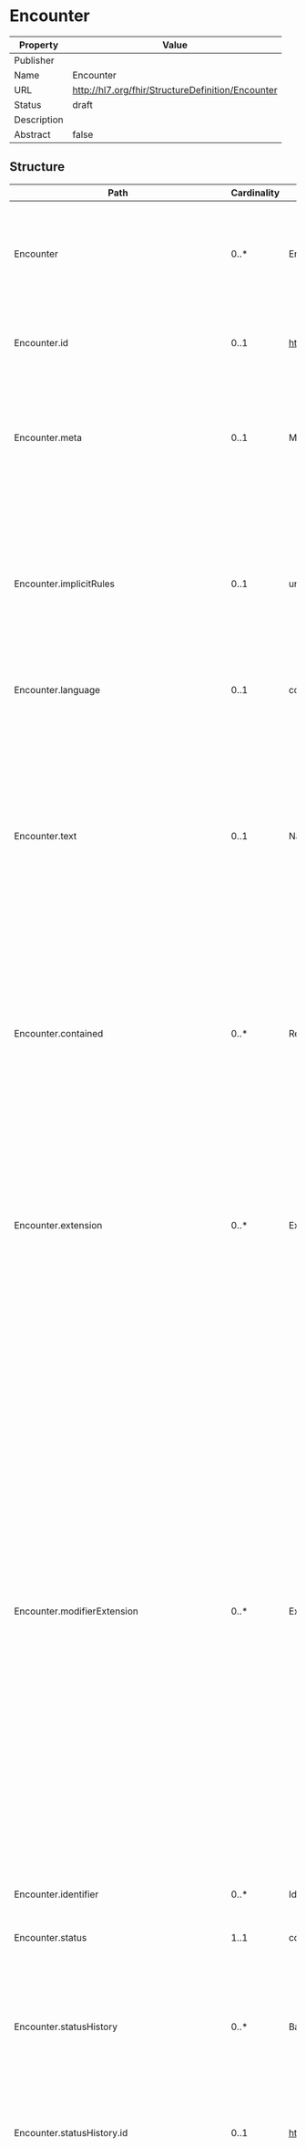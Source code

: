 
  # Encounter

  
|Property|Value|
|---|---|
|Publisher||
|Name|Encounter|
|URL|http://hl7.org/fhir/StructureDefinition/Encounter|
|Status|draft|
|Description||
|Abstract|false|

   ## Structure

   | Path | Cardinality | Type | Description
  | ---- | ----------- | ---- | -------  
 | Encounter | 0..* | Encounter | An interaction between a patient and healthcare provider(s) for the purpose of providing healthcare service(s) or assessing the health status of a patient. 
 | Encounter.id | 0..1 | http://hl7.org/fhirpath/System.String | The logical id of the resource, as used in the URL for the resource. Once assigned, this value never changes. 
 | Encounter.meta | 0..1 | Meta | The metadata about the resource. This is content that is maintained by the infrastructure. Changes to the content might not always be associated with version changes to the resource. 
 | Encounter.implicitRules | 0..1 | uri | A reference to a set of rules that were followed when the resource was constructed, and which must be understood when processing the content. Often, this is a reference to an implementation guide that defines the special rules along with other profiles etc. 
 | Encounter.language | 0..1 | code | The base language in which the resource is written. 
 | Encounter.text | 0..1 | Narrative | A human-readable narrative that contains a summary of the resource and can be used to represent the content of the resource to a human. The narrative need not encode all the structured data, but is required to contain sufficient detail to make it "clinically safe" for a human to just read the narrative. Resource definitions may define what content should be represented in the narrative to ensure clinical safety. 
 | Encounter.contained | 0..* | Resource | These resources do not have an independent existence apart from the resource that contains them - they cannot be identified independently, and nor can they have their own independent transaction scope. 
 | Encounter.extension | 0..* | Extension | May be used to represent additional information that is not part of the basic definition of the resource. To make the use of extensions safe and manageable, there is a strict set of governance  applied to the definition and use of extensions. Though any implementer can define an extension, there is a set of requirements that SHALL be met as part of the definition of the extension. 
 | Encounter.modifierExtension | 0..* | Extension | May be used to represent additional information that is not part of the basic definition of the resource and that modifies the understanding of the element that contains it and/or the understanding of the containing element's descendants. Usually modifier elements provide negation or qualification. To make the use of extensions safe and manageable, there is a strict set of governance applied to the definition and use of extensions. Though any implementer is allowed to define an extension, there is a set of requirements that SHALL be met as part of the definition of the extension. Applications processing a resource are required to check for modifier extensions.Modifier extensions SHALL NOT change the meaning of any elements on Resource or DomainResource (including cannot change the meaning of modifierExtension itself). 
 | Encounter.identifier | 0..* | Identifier | Identifier(s) by which this encounter is known. 
 | Encounter.status | 1..1 | code | planned / arrived / triaged / in-progress / onleave / finished / cancelled +. 
 | Encounter.statusHistory | 0..* | BackboneElement | The status history permits the encounter resource to contain the status history without needing to read through the historical versions of the resource, or even have the server store them. 
 | Encounter.statusHistory.id | 0..1 | http://hl7.org/fhirpath/System.String | Unique id for the element within a resource (for internal references). This may be any string value that does not contain spaces. 
 | Encounter.statusHistory.extension | 0..* | Extension | May be used to represent additional information that is not part of the basic definition of the element. To make the use of extensions safe and manageable, there is a strict set of governance  applied to the definition and use of extensions. Though any implementer can define an extension, there is a set of requirements that SHALL be met as part of the definition of the extension. 
 | Encounter.statusHistory.modifierExtension | 0..* | Extension | May be used to represent additional information that is not part of the basic definition of the element and that modifies the understanding of the element in which it is contained and/or the understanding of the containing element's descendants. Usually modifier elements provide negation or qualification. To make the use of extensions safe and manageable, there is a strict set of governance applied to the definition and use of extensions. Though any implementer can define an extension, there is a set of requirements that SHALL be met as part of the definition of the extension. Applications processing a resource are required to check for modifier extensions.Modifier extensions SHALL NOT change the meaning of any elements on Resource or DomainResource (including cannot change the meaning of modifierExtension itself). 
 | Encounter.statusHistory.status | 1..1 | code | planned / arrived / triaged / in-progress / onleave / finished / cancelled +. 
 | Encounter.statusHistory.period | 1..1 | Period | The time that the episode was in the specified status. 
 | Encounter.class | 1..1 | Coding | Concepts representing classification of patient encounter such as ambulatory (outpatient), inpatient, emergency, home health or others due to local variations. 
 | Encounter.classHistory | 0..* | BackboneElement | The class history permits the tracking of the encounters transitions without needing to go  through the resource history.  This would be used for a case where an admission starts of as an emergency encounter, then transitions into an inpatient scenario. Doing this and not restarting a new encounter ensures that any lab/diagnostic results can more easily follow the patient and not require re-processing and not get lost or cancelled during a kind of discharge from emergency to inpatient. 
 | Encounter.classHistory.id | 0..1 | http://hl7.org/fhirpath/System.String | Unique id for the element within a resource (for internal references). This may be any string value that does not contain spaces. 
 | Encounter.classHistory.extension | 0..* | Extension | May be used to represent additional information that is not part of the basic definition of the element. To make the use of extensions safe and manageable, there is a strict set of governance  applied to the definition and use of extensions. Though any implementer can define an extension, there is a set of requirements that SHALL be met as part of the definition of the extension. 
 | Encounter.classHistory.modifierExtension | 0..* | Extension | May be used to represent additional information that is not part of the basic definition of the element and that modifies the understanding of the element in which it is contained and/or the understanding of the containing element's descendants. Usually modifier elements provide negation or qualification. To make the use of extensions safe and manageable, there is a strict set of governance applied to the definition and use of extensions. Though any implementer can define an extension, there is a set of requirements that SHALL be met as part of the definition of the extension. Applications processing a resource are required to check for modifier extensions.Modifier extensions SHALL NOT change the meaning of any elements on Resource or DomainResource (including cannot change the meaning of modifierExtension itself). 
 | Encounter.classHistory.class | 1..1 | Coding | inpatient / outpatient / ambulatory / emergency +. 
 | Encounter.classHistory.period | 1..1 | Period | The time that the episode was in the specified class. 
 | Encounter.type | 0..* | CodeableConcept | Specific type of encounter (e.g. e-mail consultation, surgical day-care, skilled nursing, rehabilitation). 
 | Encounter.serviceType | 0..1 | CodeableConcept | Broad categorization of the service that is to be provided (e.g. cardiology). 
 | Encounter.priority | 0..1 | CodeableConcept | Indicates the urgency of the encounter. 
 | Encounter.subject | 0..1 | Reference | The patient or group present at the encounter. 
 | Encounter.episodeOfCare | 0..* | Reference | Where a specific encounter should be classified as a part of a specific episode(s) of care this field should be used. This association can facilitate grouping of related encounters together for a specific purpose, such as government reporting, issue tracking, association via a common problem.  The association is recorded on the encounter as these are typically created after the episode of care and grouped on entry rather than editing the episode of care to append another encounter to it (the episode of care could span years). 
 | Encounter.basedOn | 0..* | Reference | The request this encounter satisfies (e.g. incoming referral or procedure request). 
 | Encounter.participant | 0..* | BackboneElement | The list of people responsible for providing the service. 
 | Encounter.participant.id | 0..1 | http://hl7.org/fhirpath/System.String | Unique id for the element within a resource (for internal references). This may be any string value that does not contain spaces. 
 | Encounter.participant.extension | 0..* | Extension | May be used to represent additional information that is not part of the basic definition of the element. To make the use of extensions safe and manageable, there is a strict set of governance  applied to the definition and use of extensions. Though any implementer can define an extension, there is a set of requirements that SHALL be met as part of the definition of the extension. 
 | Encounter.participant.modifierExtension | 0..* | Extension | May be used to represent additional information that is not part of the basic definition of the element and that modifies the understanding of the element in which it is contained and/or the understanding of the containing element's descendants. Usually modifier elements provide negation or qualification. To make the use of extensions safe and manageable, there is a strict set of governance applied to the definition and use of extensions. Though any implementer can define an extension, there is a set of requirements that SHALL be met as part of the definition of the extension. Applications processing a resource are required to check for modifier extensions.Modifier extensions SHALL NOT change the meaning of any elements on Resource or DomainResource (including cannot change the meaning of modifierExtension itself). 
 | Encounter.participant.type | 0..* | CodeableConcept | Role of participant in encounter. 
 | Encounter.participant.period | 0..1 | Period | The period of time that the specified participant participated in the encounter. These can overlap or be sub-sets of the overall encounter's period. 
 | Encounter.participant.individual | 0..1 | Reference | Persons involved in the encounter other than the patient. 
 | Encounter.appointment | 0..* | Reference | The appointment that scheduled this encounter. 
 | Encounter.period | 0..1 | Period | The start and end time of the encounter. 
 | Encounter.length | 0..1 | Duration | Quantity of time the encounter lasted. This excludes the time during leaves of absence. 
 | Encounter.reasonCode | 0..* | CodeableConcept | Reason the encounter takes place, expressed as a code. For admissions, this can be used for a coded admission diagnosis. 
 | Encounter.reasonReference | 0..* | Reference | Reason the encounter takes place, expressed as a code. For admissions, this can be used for a coded admission diagnosis. 
 | Encounter.diagnosis | 0..* | BackboneElement | The list of diagnosis relevant to this encounter. 
 | Encounter.diagnosis.id | 0..1 | http://hl7.org/fhirpath/System.String | Unique id for the element within a resource (for internal references). This may be any string value that does not contain spaces. 
 | Encounter.diagnosis.extension | 0..* | Extension | May be used to represent additional information that is not part of the basic definition of the element. To make the use of extensions safe and manageable, there is a strict set of governance  applied to the definition and use of extensions. Though any implementer can define an extension, there is a set of requirements that SHALL be met as part of the definition of the extension. 
 | Encounter.diagnosis.modifierExtension | 0..* | Extension | May be used to represent additional information that is not part of the basic definition of the element and that modifies the understanding of the element in which it is contained and/or the understanding of the containing element's descendants. Usually modifier elements provide negation or qualification. To make the use of extensions safe and manageable, there is a strict set of governance applied to the definition and use of extensions. Though any implementer can define an extension, there is a set of requirements that SHALL be met as part of the definition of the extension. Applications processing a resource are required to check for modifier extensions.Modifier extensions SHALL NOT change the meaning of any elements on Resource or DomainResource (including cannot change the meaning of modifierExtension itself). 
 | Encounter.diagnosis.condition | 1..1 | Reference | Reason the encounter takes place, as specified using information from another resource. For admissions, this is the admission diagnosis. The indication will typically be a Condition (with other resources referenced in the evidence.detail), or a Procedure. 
 | Encounter.diagnosis.use | 0..1 | CodeableConcept | Role that this diagnosis has within the encounter (e.g. admission, billing, discharge …). 
 | Encounter.diagnosis.rank | 0..1 | positiveInt | Ranking of the diagnosis (for each role type). 
 | Encounter.account | 0..* | Reference | The set of accounts that may be used for billing for this Encounter. 
 | Encounter.hospitalization | 0..1 | BackboneElement | Details about the admission to a healthcare service. 
 | Encounter.hospitalization.id | 0..1 | http://hl7.org/fhirpath/System.String | Unique id for the element within a resource (for internal references). This may be any string value that does not contain spaces. 
 | Encounter.hospitalization.extension | 0..* | Extension | May be used to represent additional information that is not part of the basic definition of the element. To make the use of extensions safe and manageable, there is a strict set of governance  applied to the definition and use of extensions. Though any implementer can define an extension, there is a set of requirements that SHALL be met as part of the definition of the extension. 
 | Encounter.hospitalization.modifierExtension | 0..* | Extension | May be used to represent additional information that is not part of the basic definition of the element and that modifies the understanding of the element in which it is contained and/or the understanding of the containing element's descendants. Usually modifier elements provide negation or qualification. To make the use of extensions safe and manageable, there is a strict set of governance applied to the definition and use of extensions. Though any implementer can define an extension, there is a set of requirements that SHALL be met as part of the definition of the extension. Applications processing a resource are required to check for modifier extensions.Modifier extensions SHALL NOT change the meaning of any elements on Resource or DomainResource (including cannot change the meaning of modifierExtension itself). 
 | Encounter.hospitalization.preAdmissionIdentifier | 0..1 | Identifier | Pre-admission identifier. 
 | Encounter.hospitalization.origin | 0..1 | Reference | The location/organization from which the patient came before admission. 
 | Encounter.hospitalization.admitSource | 0..1 | CodeableConcept | From where patient was admitted (physician referral, transfer). 
 | Encounter.hospitalization.reAdmission | 0..1 | CodeableConcept | Whether this hospitalization is a readmission and why if known. 
 | Encounter.hospitalization.dietPreference | 0..* | CodeableConcept | Diet preferences reported by the patient. 
 | Encounter.hospitalization.specialCourtesy | 0..* | CodeableConcept | Special courtesies (VIP, board member). 
 | Encounter.hospitalization.specialArrangement | 0..* | CodeableConcept | Any special requests that have been made for this hospitalization encounter, such as the provision of specific equipment or other things. 
 | Encounter.hospitalization.destination | 0..1 | Reference | Location/organization to which the patient is discharged. 
 | Encounter.hospitalization.dischargeDisposition | 0..1 | CodeableConcept | Category or kind of location after discharge. 
 | Encounter.location | 0..* | BackboneElement | List of locations where  the patient has been during this encounter. 
 | Encounter.location.id | 0..1 | http://hl7.org/fhirpath/System.String | Unique id for the element within a resource (for internal references). This may be any string value that does not contain spaces. 
 | Encounter.location.extension | 0..* | Extension | May be used to represent additional information that is not part of the basic definition of the element. To make the use of extensions safe and manageable, there is a strict set of governance  applied to the definition and use of extensions. Though any implementer can define an extension, there is a set of requirements that SHALL be met as part of the definition of the extension. 
 | Encounter.location.modifierExtension | 0..* | Extension | May be used to represent additional information that is not part of the basic definition of the element and that modifies the understanding of the element in which it is contained and/or the understanding of the containing element's descendants. Usually modifier elements provide negation or qualification. To make the use of extensions safe and manageable, there is a strict set of governance applied to the definition and use of extensions. Though any implementer can define an extension, there is a set of requirements that SHALL be met as part of the definition of the extension. Applications processing a resource are required to check for modifier extensions.Modifier extensions SHALL NOT change the meaning of any elements on Resource or DomainResource (including cannot change the meaning of modifierExtension itself). 
 | Encounter.location.location | 1..1 | Reference | The location where the encounter takes place. 
 | Encounter.location.status | 0..1 | code | The status of the participants' presence at the specified location during the period specified. If the participant is no longer at the location, then the period will have an end date/time. 
 | Encounter.location.physicalType | 0..1 | CodeableConcept | This will be used to specify the required levels (bed/ward/room/etc.) desired to be recorded to simplify either messaging or query. 
 | Encounter.location.period | 0..1 | Period | Time period during which the patient was present at the location. 
 | Encounter.serviceProvider | 0..1 | Reference | The organization that is primarily responsible for this Encounter's services. This MAY be the same as the organization on the Patient record, however it could be different, such as if the actor performing the services was from an external organization (which may be billed seperately) for an external consultation.  Refer to the example bundle showing an abbreviated set of Encounters for a colonoscopy. 
 | Encounter.partOf | 0..1 | Reference | Another Encounter of which this encounter is a part of (administratively or in time). 

 ## Search Parameters

   | Name | Type | Description  | Expression 
    | ---- | ---- | ------- | ------  
 | _text | string | Search on the narrative of the resource |   
 | _content | string | Search on the entire content of the resource |   
 | _filter | token | Filter search parameter which supports a more sophisticated grammar for searching. See [documentation](search_filter.html) for further details |   
 | _has | string | Provides limited support for reverse chaining - that is, selecting resources based on the properties of resources that refer to them (instead of chaining where resources can be selected based on the properties of resources that they refer to). See the FHIR search page for further documentation |   
 | _id | token | Logical id of this artifact | Resource.id  
 | _lastUpdated | date | When the resource version last changed | Resource.meta.lastUpdated  
 | _list | string | All resources in nominated list (by id, Type/id, url or one of the magic List types) |   
 | _profile | uri | Profiles this resource claims to conform to | Resource.meta.profile  
 | _query | token | A custom search profile that describes a specific defined query operation |   
 | _security | token | Security Labels applied to this resource | Resource.meta.security  
 | _source | uri | Identifies where the resource comes from | Resource.meta.source  
 | _tag | token | Tags applied to this resource | Resource.meta.tag  
 | _text | string | Search on the narrative text (html) of the resource |   
 | _type | token | Used when a search is performed in a context which doesn't limit the search to indicate which types are being searched. See the FHIR search page for further discussion |   
 | date | date | Multiple Resources: * [AllergyIntolerance](allergyintolerance.html): Date first version of the resource instance was recorded* [CarePlan](careplan.html): Time period plan covers* [CareTeam](careteam.html): Time period team covers* [ClinicalImpression](clinicalimpression.html): When the assessment was documented* [Composition](composition.html): Composition editing time* [Consent](consent.html): When this Consent was created or indexed* [DiagnosticReport](diagnosticreport.html): The clinically relevant time of the report* [Encounter](encounter.html): A date within the period the Encounter lasted* [EpisodeOfCare](episodeofcare.html): The provided date search value falls within the episode of care's period* [FamilyMemberHistory](familymemberhistory.html): When history was recorded or last updated* [Flag](flag.html): Time period when flag is active* [Immunization](immunization.html): Vaccination  (non)-Administration Date* [List](list.html): When the list was prepared* [Observation](observation.html): Obtained date/time. If the obtained element is a period, a date that falls in the period* [Procedure](procedure.html): When the procedure was performed* [RiskAssessment](riskassessment.html): When was assessment made?* [SupplyRequest](supplyrequest.html): When the request was made | AllergyIntolerance.recordedDate / CarePlan.period / CareTeam.period / ClinicalImpression.date / Composition.date / Consent.dateTime / DiagnosticReport.effective / Encounter.period / EpisodeOfCare.period / FamilyMemberHistory.date / Flag.period / (Immunization.occurrence.ofType(dateTime)) / List.date / Observation.effective / Procedure.performed / (RiskAssessment.occurrence.ofType(dateTime)) / SupplyRequest.authoredOn  
 | identifier | token | Multiple Resources: * [AllergyIntolerance](allergyintolerance.html): External ids for this item* [CarePlan](careplan.html): External Ids for this plan* [CareTeam](careteam.html): External Ids for this team* [Composition](composition.html): Version-independent identifier for the Composition* [Condition](condition.html): A unique identifier of the condition record* [Consent](consent.html): Identifier for this record (external references)* [DetectedIssue](detectedissue.html): Unique id for the detected issue* [DeviceRequest](devicerequest.html): Business identifier for request/order* [DiagnosticReport](diagnosticreport.html): An identifier for the report* [DocumentManifest](documentmanifest.html): Unique Identifier for the set of documents* [DocumentReference](documentreference.html): Master Version Specific Identifier* [Encounter](encounter.html): Identifier(s) by which this encounter is known* [EpisodeOfCare](episodeofcare.html): Business Identifier(s) relevant for this EpisodeOfCare* [FamilyMemberHistory](familymemberhistory.html): A search by a record identifier* [Goal](goal.html): External Ids for this goal* [ImagingStudy](imagingstudy.html): Identifiers for the Study, such as DICOM Study Instance UID and Accession number* [Immunization](immunization.html): Business identifier* [List](list.html): Business identifier* [MedicationAdministration](medicationadministration.html): Return administrations with this external identifier* [MedicationDispense](medicationdispense.html): Returns dispenses with this external identifier* [MedicationRequest](medicationrequest.html): Return prescriptions with this external identifier* [MedicationStatement](medicationstatement.html): Return statements with this external identifier* [NutritionOrder](nutritionorder.html): Return nutrition orders with this external identifier* [Observation](observation.html): The unique id for a particular observation* [Procedure](procedure.html): A unique identifier for a procedure* [RiskAssessment](riskassessment.html): Unique identifier for the assessment* [ServiceRequest](servicerequest.html): Identifiers assigned to this order* [SupplyDelivery](supplydelivery.html): External identifier* [SupplyRequest](supplyrequest.html): Business Identifier for SupplyRequest* [VisionPrescription](visionprescription.html): Return prescriptions with this external identifier | AllergyIntolerance.identifier / CarePlan.identifier / CareTeam.identifier / Composition.identifier / Condition.identifier / Consent.identifier / DetectedIssue.identifier / DeviceRequest.identifier / DiagnosticReport.identifier / DocumentManifest.masterIdentifier / DocumentManifest.identifier / DocumentReference.masterIdentifier / DocumentReference.identifier / Encounter.identifier / EpisodeOfCare.identifier / FamilyMemberHistory.identifier / Goal.identifier / ImagingStudy.identifier / Immunization.identifier / List.identifier / MedicationAdministration.identifier / MedicationDispense.identifier / MedicationRequest.identifier / MedicationStatement.identifier / NutritionOrder.identifier / Observation.identifier / Procedure.identifier / RiskAssessment.identifier / ServiceRequest.identifier / SupplyDelivery.identifier / SupplyRequest.identifier / VisionPrescription.identifier  
 | patient | reference | Multiple Resources: * [AllergyIntolerance](allergyintolerance.html): Who the sensitivity is for* [CarePlan](careplan.html): Who the care plan is for* [CareTeam](careteam.html): Who care team is for* [ClinicalImpression](clinicalimpression.html): Patient or group assessed* [Composition](composition.html): Who and/or what the composition is about* [Condition](condition.html): Who has the condition?* [Consent](consent.html): Who the consent applies to* [DetectedIssue](detectedissue.html): Associated patient* [DeviceRequest](devicerequest.html): Individual the service is ordered for* [DeviceUseStatement](deviceusestatement.html): Search by subject - a patient* [DiagnosticReport](diagnosticreport.html): The subject of the report if a patient* [DocumentManifest](documentmanifest.html): The subject of the set of documents* [DocumentReference](documentreference.html): Who/what is the subject of the document* [Encounter](encounter.html): The patient or group present at the encounter* [EpisodeOfCare](episodeofcare.html): The patient who is the focus of this episode of care* [FamilyMemberHistory](familymemberhistory.html): The identity of a subject to list family member history items for* [Flag](flag.html): The identity of a subject to list flags for* [Goal](goal.html): Who this goal is intended for* [ImagingStudy](imagingstudy.html): Who the study is about* [Immunization](immunization.html): The patient for the vaccination record* [List](list.html): If all resources have the same subject* [MedicationAdministration](medicationadministration.html): The identity of a patient to list administrations  for* [MedicationDispense](medicationdispense.html): The identity of a patient to list dispenses  for* [MedicationRequest](medicationrequest.html): Returns prescriptions for a specific patient* [MedicationStatement](medicationstatement.html): Returns statements for a specific patient.* [NutritionOrder](nutritionorder.html): The identity of the person who requires the diet, formula or nutritional supplement* [Observation](observation.html): The subject that the observation is about (if patient)* [Procedure](procedure.html): Search by subject - a patient* [RiskAssessment](riskassessment.html): Who/what does assessment apply to?* [ServiceRequest](servicerequest.html): Search by subject - a patient* [SupplyDelivery](supplydelivery.html): Patient for whom the item is supplied* [VisionPrescription](visionprescription.html): The identity of a patient to list dispenses for | AllergyIntolerance.patient / CarePlan.subject.where(resolve() is Patient) / CareTeam.subject.where(resolve() is Patient) / ClinicalImpression.subject.where(resolve() is Patient) / Composition.subject.where(resolve() is Patient) / Condition.subject.where(resolve() is Patient) / Consent.patient / DetectedIssue.patient / DeviceRequest.subject.where(resolve() is Patient) / DeviceUseStatement.subject.where(resolve() is Patient) / DiagnosticReport.subject.where(resolve() is Patient) / DocumentManifest.subject.where(resolve() is Patient) / DocumentReference.subject.where(resolve() is Patient) / Encounter.subject.where(resolve() is Patient) / EpisodeOfCare.patient / FamilyMemberHistory.patient / Flag.subject.where(resolve() is Patient) / Goal.subject.where(resolve() is Patient) / ImagingStudy.subject.where(resolve() is Patient) / Immunization.patient / List.subject.where(resolve() is Patient) / MedicationAdministration.subject.where(resolve() is Patient) / MedicationDispense.subject.where(resolve() is Patient) / MedicationRequest.subject.where(resolve() is Patient) / MedicationStatement.subject.where(resolve() is Patient) / NutritionOrder.patient / Observation.subject.where(resolve() is Patient) / Procedure.subject.where(resolve() is Patient) / RiskAssessment.subject.where(resolve() is Patient) / ServiceRequest.subject.where(resolve() is Patient) / SupplyDelivery.patient / VisionPrescription.patient  
 | type | token | Multiple Resources: * [AllergyIntolerance](allergyintolerance.html): allergy / intolerance - Underlying mechanism (if known)* [Composition](composition.html): Kind of composition (LOINC if possible)* [DocumentManifest](documentmanifest.html): Kind of document set* [DocumentReference](documentreference.html): Kind of document (LOINC if possible)* [Encounter](encounter.html): Specific type of encounter* [EpisodeOfCare](episodeofcare.html): Type/class  - e.g. specialist referral, disease management | AllergyIntolerance.type / Composition.type / DocumentManifest.type / DocumentReference.type / Encounter.type / EpisodeOfCare.type  
 | account | reference | The set of accounts that may be used for billing for this Encounter | Encounter.account  
 | appointment | reference | The appointment that scheduled this encounter | Encounter.appointment  
 | based-on | reference | The ServiceRequest that initiated this encounter | Encounter.basedOn  
 | class | token | Classification of patient encounter | Encounter.class  
 | diagnosis | reference | The diagnosis or procedure relevant to the encounter | Encounter.diagnosis.condition  
 | episode-of-care | reference | Episode(s) of care that this encounter should be recorded against | Encounter.episodeOfCare  
 | length | quantity | Length of encounter in days | Encounter.length  
 | location | reference | Location the encounter takes place | Encounter.location.location  
 | location-period | date | Time period during which the patient was present at the location | Encounter.location.period  
 | part-of | reference | Another Encounter this encounter is part of | Encounter.partOf  
 | participant | reference | Persons involved in the encounter other than the patient | Encounter.participant.individual  
 | participant-type | token | Role of participant in encounter | Encounter.participant.type  
 | practitioner | reference | Persons involved in the encounter other than the patient | Encounter.participant.individual.where(resolve() is Practitioner)  
 | reason-code | token | Coded reason the encounter takes place | Encounter.reasonCode  
 | reason-reference | reference | Reason the encounter takes place (reference) | Encounter.reasonReference  
 | service-provider | reference | The organization (facility) responsible for this encounter | Encounter.serviceProvider  
 | special-arrangement | token | Wheelchair, translator, stretcher, etc. | Encounter.hospitalization.specialArrangement  
 | status | token | planned / arrived / triaged / in-progress / onleave / finished / cancelled + | Encounter.status  
 | subject | reference | The patient or group present at the encounter | Encounter.subject  


